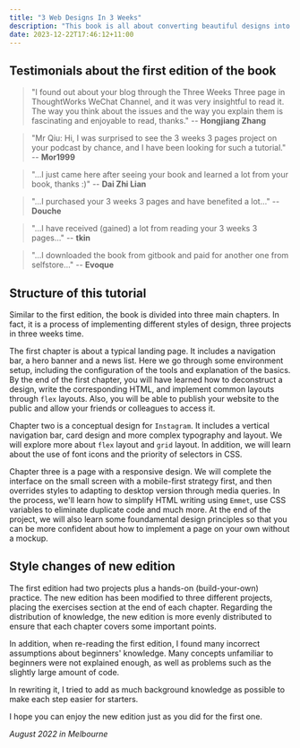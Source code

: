 ```yaml
---
title: "3 Web Designs In 3 Weeks"
description: "This book is all about converting beautiful designs into real-world websites. It includes three implementations of three different designs, and I'll walk you through all the details you need in pure HTML and CSS. From modern web development workflow and tools to CSS layouts and semantic HTML, from responsive design to design principles, it has every technique you may need for a design-to-page conversion."
date: 2023-12-22T17:46:12+11:00
---
```


## Testimonials about the first edition of the book

> "I found out about your blog through the Three Weeks Three page in ThoughtWorks WeChat Channel, and it was very insightful to read it. The way you think about the issues and the way you explain them is fascinating and enjoyable to read, thanks." -- **Hongjiang Zhang**

> "Mr Qiu: Hi, I was surprised to see the 3 weeks 3 pages project on your podcast by chance, and I have been looking for such a tutorial." -- **Mor1999**

> "...I just came here after seeing your book and learned a lot from your book, thanks :)" -- **Dai Zhi Lian**

> "...I purchased your 3 weeks 3 pages and have benefited a lot..." -- **Douche**

> "...I have received (gained) a lot from reading your 3 weeks 3 pages..." -- **tkin**

> "...I downloaded the book from gitbook and paid for another one from selfstore..." -- **Evoque**


## Structure of this tutorial

Similar to the first edition, the book is divided into three main chapters. In fact, it is a process of implementing different styles of design, three projects in three weeks time.

The first chapter is about a typical landing page. It includes a navigation bar, a hero banner and a news list. Here we go through some environment setup, including the configuration of the tools and explanation of the basics. By the end of the first chapter, you will have learned how to deconstruct a design, write the corresponding HTML, and implement common layouts through `flex` layouts. Also, you will be able to publish your website to the public and allow your friends or colleagues to access it.

Chapter two is a conceptual design for `Instagram`. It includes a vertical navigation bar, card design and more complex typography and layout. We will explore more about `flex` layout and `grid` layout. In addition, we will learn about the use of font icons and the priority of selectors in CSS.

Chapter three is a page with a responsive design. We will complete the interface on the small screen with a mobile-first strategy first, and then overrides styles to adapting to desktop version through media queries. In the process, we'll learn how to simplify HTML writing using `Emmet`, use CSS variables to eliminate duplicate code and much more. At the end of the project, we will also learn some foundamental design principles so that you can be more confident about how to implement a page on your own without a mockup.

## Style changes of new edition

The first edition had two projects plus a hands-on (build-your-own) practice. The new edition has been modified to three different projects, placing the exercises section at the end of each chapter. Regarding the distribution of knowledge, the new edition is more evenly distributed to ensure that each chapter covers some important points.

In addition, when re-reading the first edition, I found many incorrect assumptions about beginners' knowledge. Many concepts unfamiliar to beginners were not explained enough, as well as problems such as the slightly large amount of code.

In rewriting it, I tried to add as much background knowledge as possible to make each step easier for starters.

I hope you can enjoy the new edition just as you did for the first one.

*August 2022 in Melbourne*
